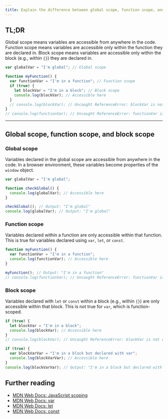 ```yaml
---
title: Explain the difference between global scope, function scope, and block scope
---
```


## TL;DR

Global scope means variables are accessible from anywhere in the code. Function scope means variables are accessible only within the function they are declared in. Block scope means variables are accessible only within the block (e.g., within `{}`) they are declared in.

```js
var globalVar = "I'm global"; // Global scope

function myFunction() {
  var functionVar = "I'm in a function"; // Function scope
  if (true) {
    let blockVar = "I'm in a block"; // Block scope
    console.log(blockVar); // Accessible here
  }
  // console.log(blockVar); // Uncaught ReferenceError: blockVar is not defined
}
// console.log(functionVar); // Uncaught ReferenceError: functionVar is not defined
```

---

## Global scope, function scope, and block scope

### Global scope

Variables declared in the global scope are accessible from anywhere in the code. In a browser environment, these variables become properties of the `window` object.

```js
var globalVar = "I'm global";

function checkGlobal() {
  console.log(globalVar); // Accessible here
}

checkGlobal(); // Output: "I'm global"
console.log(globalVar); // Output: "I'm global"
```

### Function scope

Variables declared within a function are only accessible within that function. This is true for variables declared using `var`, `let`, or `const`.

```js
function myFunction() {
  var functionVar = "I'm in a function";
  console.log(functionVar); // Accessible here
}

myFunction(); // Output: "I'm in a function"
// console.log(functionVar); // Uncaught ReferenceError: functionVar is not defined
```

### Block scope

Variables declared with `let` or `const` within a block (e.g., within `{}`) are only accessible within that block. This is not true for `var`, which is function-scoped.

```js
if (true) {
  let blockVar = "I'm in a block";
  console.log(blockVar); // Accessible here
}
// console.log(blockVar); // Uncaught ReferenceError: blockVar is not defined

if (true) {
  var blockVarVar = "I'm in a block but declared with var";
  console.log(blockVarVar); // Accessible here
}
console.log(blockVarVar); // Output: "I'm in a block but declared with var"
```

## Further reading

- [MDN Web Docs: JavaScript scoping](https://developer.mozilla.org/en-US/docs/Glossary/Scope)
- [MDN Web Docs: var](https://developer.mozilla.org/en-US/docs/Web/JavaScript/Reference/Statements/var)
- [MDN Web Docs: let](https://developer.mozilla.org/en-US/docs/Web/JavaScript/Reference/Statements/let)
- [MDN Web Docs: const](https://developer.mozilla.org/en-US/docs/Web/JavaScript/Reference/Statements/const)
